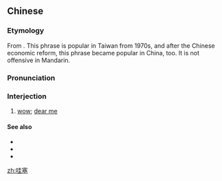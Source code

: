 ==Chinese==
{{zh-forms|alt=哇噻}}

===Etymology===
From {{der|cmn|nan|-}} {{zh-l|我使|tr=góa sái|I [[fuck]]}}. This phrase is popular in Taiwan from 1970s, and after the Chinese economic reform, this phrase became popular in China, too. It is not offensive in Mandarin.

===Pronunciation===
{{zh-pron
|m=wāsāi,wāsài,wāsēi,wāsèi,wàsǎi,wàsěi
|mn=xm,qz:óa--sái
|cat=intj
}}

===Interjection===
{{zh-interj}}

# [[wow]]; [[dear me]]

====See also====
* {{zh-l|我肏}}
* {{zh-l|我操}}
* {{zh-l|臥槽}}

[[zh:哇塞]]
